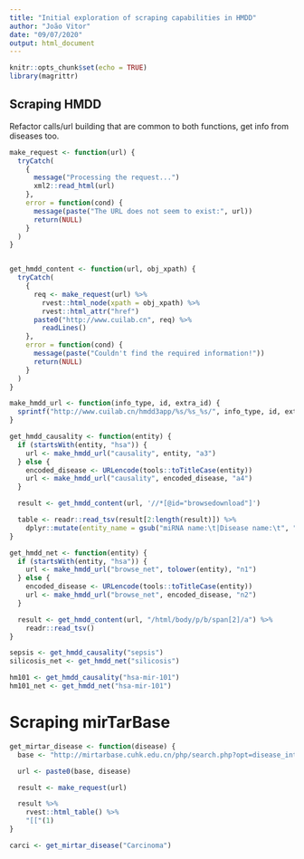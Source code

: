 ```yaml
---
title: "Initial exploration of scraping capabilities in HMDD"
author: "João Vitor"
date: "09/07/2020"
output: html_document
---
```


```r
knitr::opts_chunk$set(echo = TRUE)
library(magrittr)
```

## Scraping HMDD

Refactor calls/url building that are common to both functions, get info from diseases too.

```r
make_request <- function(url) {
  tryCatch(
    {
      message("Processing the request...")
      xml2::read_html(url)
    },
    error = function(cond) {
      message(paste("The URL does not seem to exist:", url))
      return(NULL)
    }
  )
}


get_hmdd_content <- function(url, obj_xpath) {
  tryCatch(
    {
      req <- make_request(url) %>%
        rvest::html_node(xpath = obj_xpath) %>%
        rvest::html_attr("href")
      paste0("http://www.cuilab.cn", req) %>%
        readLines()
    },
    error = function(cond) {
      message(paste("Couldn't find the required information!"))
      return(NULL)
    }
  )
}

make_hmdd_url <- function(info_type, id, extra_id) {
  sprintf("http://www.cuilab.cn/hmdd3app/%s/%s_%s/", info_type, id, extra_id)
}
```

```r
get_hmdd_causality <- function(entity) {
  if (startsWith(entity, "hsa")) {
    url <- make_hmdd_url("causality", entity, "a3")
  } else {
    encoded_disease <- URLencode(tools::toTitleCase(entity))
    url <- make_hmdd_url("causality", encoded_disease, "a4")
  }

  result <- get_hmdd_content(url, '//*[@id="browsedownload"]')

  table <- readr::read_tsv(result[2:length(result)]) %>%
    dplyr::mutate(entity_name = gsub("miRNA name:\t|Disease name:\t", "", result[1]))
}
```

```r
get_hmdd_net <- function(entity) {
  if (startsWith(entity, "hsa")) {
    url <- make_hmdd_url("browse_net", tolower(entity), "n1")
  } else {
    encoded_disease <- URLencode(tools::toTitleCase(entity))
    url <- make_hmdd_url("browse_net", encoded_disease, "n2")
  }

  result <- get_hmdd_content(url, "/html/body/p/b/span[2]/a") %>%
    readr::read_tsv()
}
```


```r
sepsis <- get_hmdd_causality("sepsis")
silicosis_net <- get_hmdd_net("silicosis")

hm101 <- get_hmdd_causality("hsa-mir-101")
hm101_net <- get_hmdd_net("hsa-mir-101")
```

# Scraping mirTarBase

```r
get_mirtar_disease <- function(disease) {
  base <- "http://mirtarbase.cuhk.edu.cn/php/search.php?opt=disease_intermediate_mirna&disease_mirna="

  url <- paste0(base, disease)

  result <- make_request(url)

  result %>%
    rvest::html_table() %>%
    "[["(1)
}
```

```r
carci <- get_mirtar_disease("Carcinoma")
```
